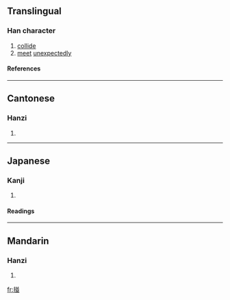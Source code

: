 ==Translingual==
===Han character===
{{Han char|rn=64|rad=手|as=08|sn=11|four=5801<sub>7</sub>|canj=手廿廿金 (QTTC)}}
# [[collide]]
# [[meet]] [[unexpected]]ly
====References====
{{Han ref|kx=0440.190|dkj=12312|dj=0791.160|hdz=31923.110|uh=63BD|ud=25533|bh=D56B|bd=54635}}
----
==Cantonese==
===Hanzi===
{{yue-hanzi|jyut=|y=pung3}}
# {{defn|Cantonese}}
----
==Japanese==
===Kanji===
{{ja-kanji|grade=|rs=手08}}
# {{defn|Japanese}} 
====Readings====
{{ja-readings|on=[[ほう]] (hō), [[ひょう]] (hyō)|kun=[[つく]] (tsuku), [[はえずみ]] (haezumi)}}
----
==Mandarin==
===Hanzi===
{{cmn-hanzi|pin=[[pèng]] (peng4)|wg=p'eng<sup>4</sup>}}
# {{defn|Mandarin}}

[[fr:掽]]